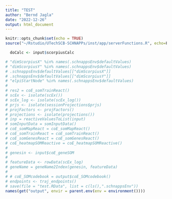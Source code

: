 ```yaml
---
title: "TEST"
author: "Bernd Jagla"
date: "2022-12-26"
output: html_document
---
```


```r
knitr::opts_chunk$set(echo = TRUE)
source("~/Rstudio/UTechSCB-SCHNAPPs/inst/app/serverFunctions.R", echo=F)

```

```r
  doCalc <- input$scorpiusCalc
```

```r
# "dimScorpiusX" %in% names(.schnappsEnv$defaultValues)
# "dimScorpiusY" %in% names(.schnappsEnv$defaultValues)
# .schnappsEnv$defaultValues[["dimScorpiusX"]]
# .schnappsEnv$defaultValues[["dimScorpiusY"]]
# "elpiStartNode" %in% names(.schnappsEnv$defaultValues)
# 
# res2 = coE_somTrainReact()
# scEx <- isolate(scEx())
# scEx_log <- isolate(scEx_log())
# prjs <- isolate(sessionProjections$prjs)
# projFactors <- projFactors()
# projections <- isolate(projections())
# inp = reactiveValuesToList(input)
# somInputData = somInputData()
# coE_somMapReact = coE_somMapReact()
# coE_somTrainReact = coE_somTrainReact()
# coE_somGenesReact = coE_somGenesReact()
# coE_heatmapSOMReactive = coE_heatmapSOMReactive()
# 
# genesin <- input$coE_geneSOM
# 
# featureData <- rowData(scEx_log)
# geneName = geneName2Index(genesin, featureData)
# 
# # coE_SOMcodebook = output$coE_SOMcodebook()
# endpoints <- traj_endpoints()
# save(file = "test.RData", list = c(ls(),".schnappsEnv"))
names(get("output", envir = parent.env(env = environment())))

```